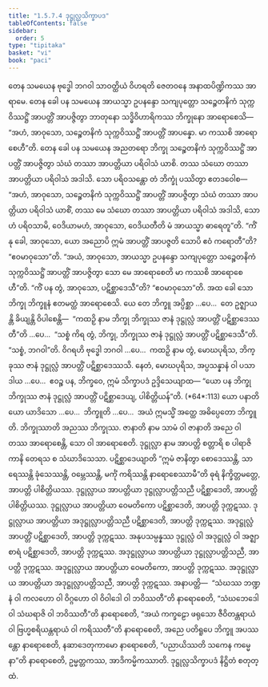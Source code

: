 ```yaml
---
title: "1.5.7.4 ဒုဋ္ဌုလ္လသိက္ခာပဒ"
tableOfContents: false
sidebar:
  order: 5
type: "tipitaka"
basket: "vi"
book: "paci"
---
```



<DynamicBreadcrumb />

<Division number="397" book="paci">

<Paragraph number="1200" book="paci">
တေန သမယေန ဗုဒ္ဓေါ ဘဂဝါ သာဝတ္ထိယံ ဝိဟရတိ ဇေတဝနေ အနာထပိဏ္ဍိကဿ အာရာမေ. တေန ခေါ ပန သမယေန အာယသ္မာ ဥပနန္ဒော သကျပုတ္တော သဉ္စေတနိကံ သုက္ကဝိဿဋ္ဌိံ အာပတ္တိံ အာပဇ္ဇိတွာ ဘာတုနော သဒ္ဓိဝိဟာရိကဿ ဘိက္ခုနော အာရောစေသိ—  “အဟံ, အာဝုသော, သဉ္စေတနိကံ သုက္ကဝိဿဋ္ဌိံ အာပတ္တိံ အာပန္နော. မာ ကဿစိ အာရောစေဟီ”တိ. တေန ခေါ ပန သမယေန အညတရော ဘိက္ခု သဉ္စေတနိကံ သုက္ကဝိဿဋ္ဌိံ အာပတ္တိံ အာပဇ္ဇိတွာ သံဃံ တဿာ အာပတ္တိယာ ပရိဝါသံ ယာစိ. တဿ သံဃော တဿာ အာပတ္တိယာ ပရိဝါသံ အဒါသိ. သော ပရိဝသန္တော တံ ဘိက္ခုံ ပဿိတွာ ဧတဒဝေါစ—  “အဟံ, အာဝုသော, သဉ္စေတနိကံ သုက္ကဝိဿဋ္ဌိံ အာပတ္တိံ အာပဇ္ဇိတွာ သံဃံ တဿာ အာပတ္တိယာ ပရိဝါသံ ယာစိံ, တဿ မေ သံဃော တဿာ အာပတ္တိယာ ပရိဝါသံ အဒါသိ, သောဟံ ပရိဝသာမိ, ဝေဒိယာမဟံ, အာဝုသော, ဝေဒိယတီတိ မံ အာယသ္မာ ဓာရေတူ”တိ.
</Paragraph>

<Paragraph number="1201" book="paci">
“ကိံ နု ခေါ, အာဝုသော, ယော အညောပိ ဣမံ အာပတ္တိံ အာပဇ္ဇတိ သောပိ ဧဝံ ကရောတီ”တိ? “ဧဝမာဝုသော”တိ. “အယံ, အာဝုသော, အာယသ္မာ ဥပနန္ဒော သကျပုတ္တော သဉ္စေတနိကံ သုက္ကဝိဿဋ္ဌိံ အာပတ္တိံ အာပဇ္ဇိတွာ သော မေ အာရောစေတိ မာ ကဿစိ အာရောစေဟီ”တိ. “ကိံ ပန တွံ, အာဝုသော, ပဋိစ္ဆာဒေသီ”တိ? “ဧဝမာဝုသော”တိ.
</Paragraph>

<Paragraph number="1202" book="paci">
အထ ခေါ သော ဘိက္ခု ဘိက္ခူနံ ဧတမတ္ထံ အာရောစေသိ. ယေ တေ ဘိက္ခူ အပ္ပိစ္ဆာ …ပေ…  တေ ဥဇ္ဈာယန္တိ ခိယျန္တိ ဝိပါစေန္တိ—  “ကထဉှိ နာမ ဘိက္ခု ဘိက္ခုဿ ဇာနံ ဒုဋ္ဌုလ္လံ အာပတ္တိံ ပဋိစ္ဆာဒေဿတီ”တိ …ပေ…  “သစ္စံ ကိရ တွံ, ဘိက္ခု, ဘိက္ခုဿ ဇာနံ ဒုဋ္ဌုလ္လံ အာပတ္တိံ ပဋိစ္ဆာဒေသီ”တိ. “သစ္စံ, ဘဂဝါ”တိ. ဝိဂရဟိ ဗုဒ္ဓေါ ဘဂဝါ …ပေ…  ကထဉှိ နာမ တွံ, မောဃပုရိသ, ဘိက္ခုဿ ဇာနံ ဒုဋ္ဌုလ္လံ အာပတ္တိံ ပဋိစ္ဆာဒေဿသိ. နေတံ, မောဃပုရိသ, အပ္ပသန္နာနံ ဝါ ပသာဒါယ …ပေ…  ဧဝဉ္စ ပန, ဘိက္ခဝေ, ဣမံ သိက္ခာပဒံ ဥဒ္ဒိသေယျာထ—
</Paragraph>

</Division>
<Division number="398" book="paci">

<Paragraph number="1203" book="paci">
<Emphasis>“ယော ပန ဘိက္ခု ဘိက္ခုဿ ဇာနံ ဒုဋ္ဌုလ္လံ အာပတ္တိံ ပဋိစ္ဆာဒေယျ, ပါစိတ္တိယန်”</Emphasis>တိ. (*64*:<Emphasis>113</Emphasis>)
</Paragraph>

</Division>
<Division number="399" book="paci">

<Paragraph number="1204" book="paci">
<Emphasis>ယော ပနာ</Emphasis>တိ ယော ယာဒိသော …ပေ…  <Emphasis>ဘိက္ခူ</Emphasis>တိ …ပေ…  အယံ ဣမသ္မိံ အတ္ထေ အဓိပ္ပေတော ဘိက္ခူတိ.
</Paragraph>

<Paragraph number="1205" book="paci">
<Emphasis>ဘိက္ခုဿာ</Emphasis>တိ အညဿ ဘိက္ခုဿ.
</Paragraph>

<Paragraph number="1206" book="paci">
<Emphasis>ဇာနာတိ</Emphasis> နာမ သာမံ ဝါ ဇာနာတိ အညေ ဝါ တဿ အာရောစေန္တိ, သော ဝါ အာရောစေတိ.
</Paragraph>

<Paragraph number="1207" book="paci">
<Emphasis>ဒုဋ္ဌုလ္လာ</Emphasis> နာမ အာပတ္တိ စတ္တာရိ စ ပါရာဇိကာနိ တေရသ စ သံဃာဒိသေသာ.
</Paragraph>

<Paragraph number="1208" book="paci">
<Emphasis>ပဋိစ္ဆာဒေယျာ</Emphasis>တိ “ဣမံ ဇာနိတွာ စောဒေဿန္တိ, သာရေဿန္တိ ခုံသေဿန္တိ, ဝမ္ဘေဿန္တိ, မင်္ကုံ ကရိဿန္တိ နာရောစေဿာမီ”တိ ဓုရံ နိက္ခိတ္တမတ္တေ, အာပတ္တိ ပါစိတ္တိယဿ.
</Paragraph>

</Division>
<Division number="400" book="paci">

<Paragraph number="1209" book="paci">
ဒုဋ္ဌုလ္လာယ အာပတ္တိယာ ဒုဋ္ဌုလ္လာပတ္တိသညီ ပဋိစ္ဆာဒေတိ, အာပတ္တိ ပါစိတ္တိယဿ. ဒုဋ္ဌုလ္လာယ အာပတ္တိယာ ဝေမတိကော ပဋိစ္ဆာဒေတိ, အာပတ္တိ ဒုက္ကဋဿ. ဒုဋ္ဌုလ္လာယ အာပတ္တိယာ အဒုဋ္ဌုလ္လာပတ္တိသညီ ပဋိစ္ဆာဒေတိ, အာပတ္တိ ဒုက္ကဋဿ. အဒုဋ္ဌုလ္လံ အာပတ္တိံ ပဋိစ္ဆာဒေတိ, အာပတ္တိ ဒုက္ကဋဿ. အနုပသမ္ပန္နဿ ဒုဋ္ဌုလ္လံ ဝါ အဒုဋ္ဌုလ္လံ ဝါ အဇ္ဈာစာရံ ပဋိစ္ဆာဒေတိ, အာပတ္တိ ဒုက္ကဋဿ. အဒုဋ္ဌုလ္လာယ အာပတ္တိယာ ဒုဋ္ဌုလ္လာပတ္တိသညီ, အာပတ္တိ ဒုက္ကဋဿ. အဒုဋ္ဌုလ္လာယ အာပတ္တိယာ ဝေမတိကော, အာပတ္တိ ဒုက္ကဋဿ. အဒုဋ္ဌုလ္လာယ အာပတ္တိယာ အဒုဋ္ဌုလ္လာပတ္တိသညီ, အာပတ္တိ ဒုက္ကဋဿ.
</Paragraph>

</Division>
<Division number="401" book="paci">

<Paragraph number="1210" book="paci">
အနာပတ္တိ—  “သံဃဿ ဘဏ္ဍနံ ဝါ ကလဟော ဝါ ဝိဂ္ဂဟော ဝါ ဝိဝါဒေါ ဝါ ဘဝိဿတီ”တိ နာရောစေတိ, “သံဃဘေဒေါ ဝါ သံဃရာဇိ ဝါ ဘဝိဿတီ”တိ နာရောစေတိ, “အယံ ကက္ခဠော ဖရုသော ဇီဝိတန္တရာယံ ဝါ ဗြဟ္မစရိယန္တရာယံ ဝါ ကရိဿတီ”တိ နာရောစေတိ, အညေ ပတိရူပေ ဘိက္ခူ အပဿန္တော နာရောစေတိ, နဆာဒေတုကာမော နာရောစေတိ, “ပညာယိဿတိ သကေန ကမ္မေနာ”တိ နာရောစေတိ, ဥမ္မတ္တကဿ, အာဒိကမ္မိကဿာတိ.

</Paragraph>
</Division>

<Paragraph number="1211" type="center" book="paci">
ဒုဋ္ဌုလ္လသိက္ခာပဒံ နိဋ္ဌိတံ စတုတ္ထံ.
</Paragraph>